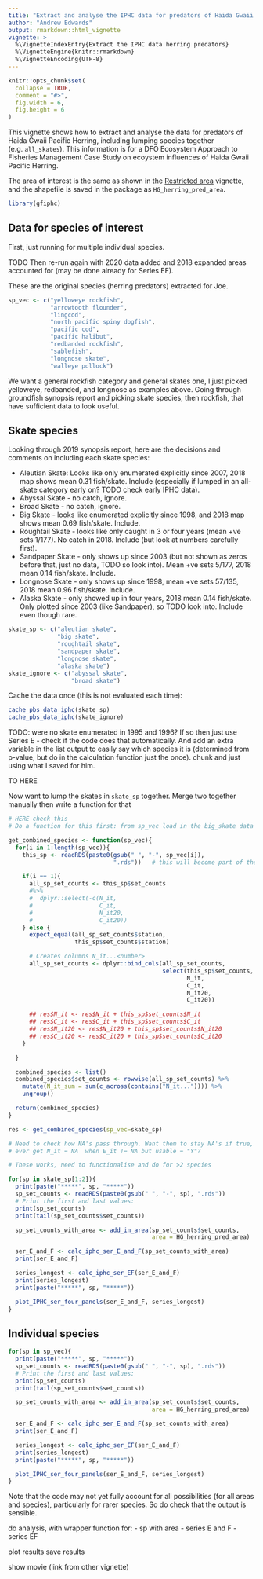 ```yaml
---
title: "Extract and analyse the IPHC data for predators of Haida Gwaii Pacific Herring"
author: "Andrew Edwards"
output: rmarkdown::html_vignette
vignette: >
  %\VignetteIndexEntry{Extract the IPHC data herring predators}
  %\VignetteEngine{knitr::rmarkdown}
  %\VignetteEncoding{UTF-8}
---
```


```r
knitr::opts_chunk$set(
  collapse = TRUE,
  comment = "#>",
  fig.width = 6,
  fig.height = 6
)
```

This vignette shows how to extract and analyse the data for predators of Haida
Gwaii Pacific Herring, including lumping species together
(e.g. `all_skates`). This information is for a DFO Ecosystem Approach to
Fisheries Management Case Study on ecoystem influences of Haida Gwaii Pacific
Herring.

The area of interest is the same as shown in the [Restricted
area](vignettes/analysis_for_restricted_area.Rmd) vignette, and the shapefile is
saved in the package as `HG_herring_pred_area`.

```r
library(gfiphc)
```

## Data for species of interest

First, just running for multiple individual species.


TODO Then re-run again with 2020 data added and 2018
expanded areas accounted for (may be done already for Series EF).

<!-- From Jen: -->
<!-- What would work best for me is a csv file with 3 columns: “Year”, “Indicator”, “Value”  -->
<!-- Non-standardized values are best. -->
<!-- The “Indicator” column could include:   -->
<!-- 1. ArrowtoothFlounder_IPHC_SurveyCatchRate  -->
<!-- 2. ArrowtoothFlounder_IPHC_UpperCI -->
<!-- 3. ArrowtoothFlounder_IPHC_LowerCI -->
<!-- 4. Rockfish_IPHC_SurveyCatchRate -->
<!-- 5. ... -->
<!-- ... -->


These are the original species (herring predators) extracted for Joe.
```r
sp_vec <- c("yelloweye rockfish",
            "arrowtooth flounder",
            "lingcod",
            "north pacific spiny dogfish",
            "pacific cod",
            "pacific halibut",
            "redbanded rockfish",
            "sablefish",
            "longnose skate",
            "walleye pollock")
```

We want a general rockfish category and general skates one, I just picked
yelloweye, redbanded, and longnose as examples above. Going through groundfish
synopsis report and picking skate species, then rockfish, that have sufficient
data to look useful.

## Skate species

Looking through 2019 synopsis report, here are the decisions and comments on
including each skate species:

 - Aleutian Skate: Looks like only enumerated explicitly since 2007, 2018 map
   shows mean 0.31 fish/skate. Include (especially if lumped in an all-skate
   category early on? TODO check early IPHC data).
 - Abyssal Skate - no catch, ignore.
 - Broad Skate - no catch, ignore.
 - Big Skate - looks like enumerated explicitly since 1998, and 2018 map shows
   mean 0.69 fish/skate. Include.
 - Roughtail Skate - looks like only caught in 3 or four years (mean +ve sets
   1/177). No catch in 2018. Include (but look at numbers carefully first).
 - Sandpaper Skate - only shows up since 2003 (but not shown as zeros before
   that, just no data, TODO so look into). Mean +ve sets 5/177, 2018 mean 0.14 fish/skate. Include.
 - Longnose Skate - only shows up since 1998, mean +ve sets 57/135, 2018 mean
   0.96 fish/skate. Include.
 -  Alaska Skate - only showed up in four years, 2018 mean 0.14 fish/skate. Only
   plotted since 2003 (like Sandpaper), so TODO look into. Include even though
   rare.

```r
skate_sp <- c("aleutian skate",
              "big skate",
              "roughtail skate",
              "sandpaper skate",
              "longnose skate",
              "alaska skate")
skate_ignore <- c("abyssal skate",
                  "broad skate")
```

Cache the data once (this is not evaluated each time):
```r
cache_pbs_data_iphc(skate_sp)
cache_pbs_data_iphc(skate_ignore)
```



TODO: were no skate enumerated in 1995 and 1996? If so then just use Series E -
check if the code does that automatically. And add an extra variable in the list
output to easily say which species it is (determined from p-value, but do in the
calculation function just the once).
chunk and just using what I saved for him.

TO HERE

Now want to lump the skates in `skate_sp` together. Merge two together manually
then write a function for that

```r
# HERE check this
# Do a function for this first: from sp_vec load in the big_skate data just once

get_combined_species <- function(sp_vec){
  for(i in 1:length(sp_vec)){
    this_sp <- readRDS(paste0(gsub(" ", "-", sp_vec[i]),
                              ".rds"))   # this will become part of the above function

    if(i == 1){
      all_sp_set_counts <- this_sp$set_counts
      #%>%
      #  dplyr::select(-c(N_it,
      #                   C_it,
      #                   N_it20,
      #                   C_it20))
    } else {
      expect_equal(all_sp_set_counts$station,
                   this_sp$set_counts$station)

      # Creates columns N_it...<number>
      all_sp_set_counts <- dplyr::bind_cols(all_sp_set_counts,
                                            select(this_sp$set_counts,
                                                   N_it,
                                                   C_it,
                                                   N_it20,
                                                   C_it20))

      ## res$N_it <- res$N_it + this_sp$set_counts$N_it
      ## res$C_it <- res$C_it + this_sp$set_counts$C_it
      ## res$N_it20 <- res$N_it20 + this_sp$set_counts$N_it20
      ## res$C_it20 <- res$C_it20 + this_sp$set_counts$C_it20
    }

  }

  combined_species <- list()
  combined_species$set_counts <- rowwise(all_sp_set_counts) %>%
    mutate(N_it_sum = sum(c_across(contains("N_it...")))) %>%
    ungroup()

  return(combined_species)
}

res <- get_combined_species(sp_vec=skate_sp)

# Need to check how NA's pass through. Want them to stay NA's if true, but do we
# ever get N_it = NA  when E_it != NA but usable = "Y"?

# These works, need to functionalise and do for >2 species

```


```r
for(sp in skate_sp[1:2]){
  print(paste("*****", sp, "*****"))
  sp_set_counts <- readRDS(paste0(gsub(" ", "-", sp), ".rds"))
  # Print the first and last values:
  print(sp_set_counts)
  print(tail(sp_set_counts$set_counts))

  sp_set_counts_with_area <- add_in_area(sp_set_counts$set_counts,
                                         area = HG_herring_pred_area)

  ser_E_and_F <- calc_iphc_ser_E_and_F(sp_set_counts_with_area)
  print(ser_E_and_F)

  series_longest <- calc_iphc_ser_EF(ser_E_and_F)
  print(series_longest)
  print(paste("*****", sp, "*****"))

  plot_IPHC_ser_four_panels(ser_E_and_F, series_longest)
}
```



## Individual species

```r

for(sp in sp_vec){
  print(paste("*****", sp, "*****"))
  sp_set_counts <- readRDS(paste0(gsub(" ", "-", sp), ".rds"))
  # Print the first and last values:
  print(sp_set_counts)
  print(tail(sp_set_counts$set_counts))

  sp_set_counts_with_area <- add_in_area(sp_set_counts$set_counts,
                                         area = HG_herring_pred_area)

  ser_E_and_F <- calc_iphc_ser_E_and_F(sp_set_counts_with_area)
  print(ser_E_and_F)

  series_longest <- calc_iphc_ser_EF(ser_E_and_F)
  print(series_longest)
  print(paste("*****", sp, "*****"))

  plot_IPHC_ser_four_panels(ser_E_and_F, series_longest)
}
```


Note that the code may not yet fully account for all possibilities (for all
areas and species), particularly for rarer species. So do check that the output
is sensible.

do analysis, with wrapper function for:
   - sp with area
   - series E and F
   - series EF

  plot results
  save results


show movie (link from other vignette)
